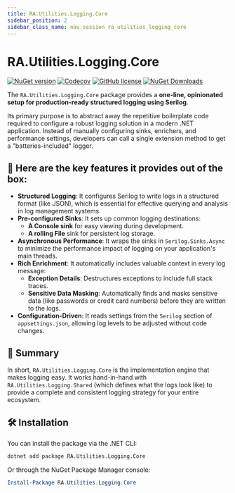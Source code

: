 ```yaml
---
title: RA.Utilities.Logging.Core
sidebar_position: 2
sidebar_class_name: nav_session ra_utilities_logging_core
---
```



<p align="center">
<LogoSvg width={'15rem'} height={'15rem'} />
</p>

# RA.Utilities.Logging.Core

[![NuGet version](https://img.shields.io/nuget/v/RA.Utilities.Logging.Core?logo=nuget&label=NuGet)](https://www.nuget.org/packages/RA.Utilities.Logging.Core/)
[![Codecov](https://codecov.io/github/RedonAlla/RA.Utilities/graph/badge.svg)](https://codecov.io/github/RedonAlla/RA.Utilities)
[![GitHub license](https://img.shields.io/github/license/RedonAlla/RA.Utilities)](https://github.com/RedonAlla/RA.Utilities/blob/main/LICENSE)
[![NuGet Downloads](https://img.shields.io/nuget/dt/RA.Utilities.Logging.Core.svg)](https://www.nuget.org/packages/RA.Utilities.Core/)


The `RA.Utilities.Logging.Core` package provides a **one-line, opinionated setup for production-ready structured logging using Serilog**.

Its primary purpose is to abstract away the repetitive boilerplate code required to configure a robust logging
solution in a modern .NET application.
Instead of manually configuring sinks, enrichers, and performance settings,
developers can call a single extension method to get a "batteries-included" logger.

## 🔑 Here are the key features it provides out of the box:

  * **Structured Logging**:
  It configures Serilog to write logs in a structured format (like JSON),
  which is essential for effective querying and analysis in log management systems.
  * **Pre-configured Sinks**:
  It sets up common logging destinations:
    * **A Console sink** for easy viewing during development.
    * **A rolling File** sink for persistent log storage.
  * **Asynchronous Performance**:
  It wraps the sinks in `Serilog.Sinks.Async` to minimize the performance impact of logging on your application's main threads.
  * **Rich Enrichment**: It automatically includes valuable context in every log message:
    * **Exception Details**: Destructures exceptions to include full stack traces.
    * **Sensitive Data Masking**:
    Automatically finds and masks sensitive data (like passwords or credit card numbers) before they are written to the logs.
  * **Configuration-Driven**: It reads settings from the `Serilog` section of `appsettings.json`, allowing log levels to be adjusted without code changes.

## 🧠 Summary
In short, `RA.Utilities.Logging.Core` is the implementation engine that makes logging easy.
It works hand-in-hand with `RA.Utilities.Logging.Shared` (which defines what the logs look like) to provide a complete and consistent logging strategy for your entire ecosystem.

## 🛠️ Installation

You can install the package via the .NET CLI:

```bash
dotnet add package RA.Utilities.Logging.Core
```

Or through the NuGet Package Manager console:

```powershell
Install-Package RA.Utilities.Logging.Core
```

<br />
<br />

<DocCardList />